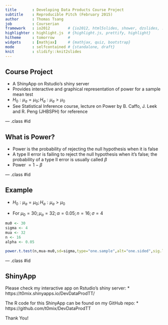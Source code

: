 ```yaml
---
title       : Developing Data Products Course Project 
subtitle    : Reproducible Pitch (February 2015)
author      : Thomas Tsang
job         : Courserian
framework   : io2012        # {io2012, html5slides, shower, dzslides, ...}
highlighter : highlight.js  # {highlight.js, prettify, highlight}
hitheme     : tomorrow      # 
widgets     : [mathjax]     # {mathjax, quiz, bootstrap}
mode        : selfcontained # {standalone, draft}
knit        : slidify::knit2slides
---
```


## Course Project

* A ShinyApp on Rstudio's shiny server
* Provides interactive and graphical representation of power for a sample mean test
* $H_{0}: \mu_{a} = \mu_{0} ; H_{a}: \mu_{a} > \mu_{0}$
* See Statistical Inference course, lecture on Power by B. Caffo, J. Leek and R. Peng (JHBSPH) for reference

--- .class #id 

## What is Power?

* Power is the probability of rejecting the null hypothesis when it is false
* A type II error is failing to reject the null hypothesis
when it's false; the probability of a type II error is usually called $\beta$
* Power $= 1 - \beta$

--- .class #id 

## Example

* $H_{0}: \mu_{a} = \mu_{0} ; H_{a}: \mu_{a} > \mu_{0}$
 
* For $\mu_{0} = 30 ; \mu_{a} = 32 ; \alpha = 0.05 ; n = 16 ; \sigma = 4$

```r

mu0 <- 30
sigma <- 4
mua <- 32
n <- 16
alpha <- 0.05

power.t.test(n,mua-mu0,sd=sigma,type="one.sample",alt="one.sided",sig.level = alpha)$power

```

--- .class #id 

## ShinyApp

Please check my interactive app on Rstudio's shiny server:
* https://t0mix.shinyapps.io/DevDataProdTT/

The R code for this ShinyApp can be found on my GitHub repo:
* https://github.com/t0mix/DevDataProdTT

Thank You!
